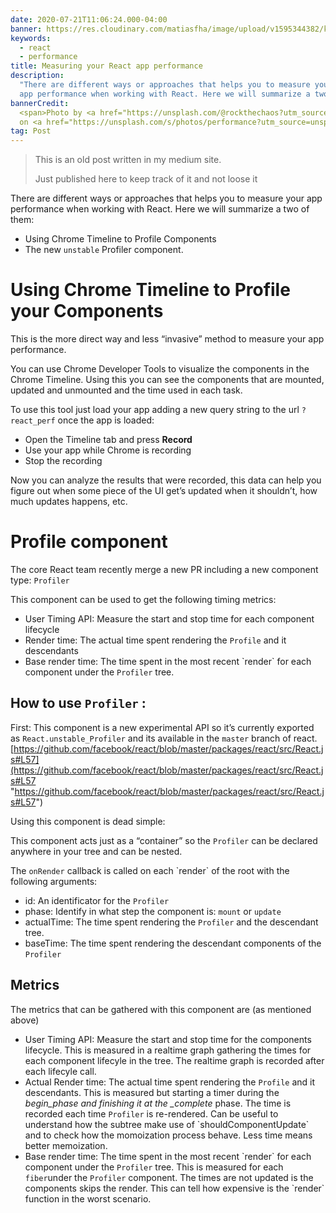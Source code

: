 ```yaml
---
date: 2020-07-21T11:06:24.000-04:00
banner: https://res.cloudinary.com/matiasfha/image/upload/v1595344382/kolleen-gladden-ij5_qCBpIVY-unsplash_ncnaro.jpg
keywords:
  - react
  - performance
title: Measuring your React app performance
description:
  "There are different ways or approaches that helps you to measure your
  app performance when working with React. Here we will summarize a two of them:"
bannerCredit:
  <span>Photo by <a href="https://unsplash.com/@rockthechaos?utm_source=unsplash&amp;utm_medium=referral&amp;utm_content=creditCopyText">Kolleen  Gladden</a>
  on <a href="https://unsplash.com/s/photos/performance?utm_source=unsplash&amp;utm_medium=referral&amp;utm_content=creditCopyText">Unsplash</a></span>
tag: Post
---
```


> This is an old post written in my medium site.
>
> Just published here to keep track of it and not loose it

There are different ways or approaches that helps you to measure your app performance when working with React. Here we will summarize a two of them:

- Using Chrome Timeline to Profile Components
- The new `unstable` Profiler component.

# Using Chrome Timeline to Profile your Components

This is the more direct way and less “invasive” method to measure your app performance.

You can use Chrome Developer Tools to visualize the components in the Chrome Timeline. Using this you can see the components that are mounted, updated and unmounted and the time used in each task.

To use this tool just load your app adding a new query string to the url `?react_perf` once the app is loaded:

- Open the Timeline tab and press **Record**
- Use your app while Chrome is recording
- Stop the recording

Now you can analyze the results that were recorded, this data can help you figure out when some piece of the UI get’s updated when it shouldn’t, how much updates happens, etc.

# Profile component

The core React team recently merge a new PR including a new component type: `Profiler`

This component can be used to get the following timing metrics:

- User Timing API: Measure the start and stop time for each component lifecycle
- Render time: The actual time spent rendering the `Profile` and it descendants
- Base render time: The time spent in the most recent \`render\` for each component under the `Profiler` tree.

## How to use `Profiler` :

First: This component is a new experimental API so it’s currently exported as `React.unstable_Profiler` and its available in the `master` branch of react. [https://github.com/facebook/react/blob/master/packages/react/src/React.js#L57](https://github.com/facebook/react/blob/master/packages/react/src/React.js#L57 "https://github.com/facebook/react/blob/master/packages/react/src/React.js#L57")

Using this component is dead simple:

This component acts just as a “container” so the `Profiler` can be declared anywhere in your tree and can be nested.

The `onRender` callback is called on each \`render\` of the root with the following arguments:

- id: An identificator for the `Profiler`
- phase: Identify in what step the component is: `mount` or `update`
- actualTime: The time spent rendering the `Profiler` and the descendant tree.
- baseTime: The time spent rendering the descendant components of the `Profiler`

## Metrics

The metrics that can be gathered with this component are (as mentioned above)

- User Timing API: Measure the start and stop time for the components lifecycle. This is measured in a realtime graph gathering the times for each component lifecyle in the tree. The realtime graph is recorded after each lifecyle call.
- Actual Render time: The actual time spent rendering the `Profile` and it descendants. This is measured but starting a timer during the _begin_phase and finishing it at the \_complete_ phase. The time is recorded each time `Profiler` is re-rendered. Can be useful to understand how the subtree make use of \`shouldComponentUpdate\` and to check how the momoization process behave. Less time means better memoization.
- Base render time: The time spent in the most recent \`render\` for each component under the `Profiler` tree. This is measured for each `fiber`under the `Profiler` component. The times are not updated is the components skips the render. This can tell how expensive is the \`render\` function in the worst scenario.
